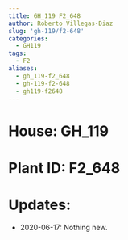 ```yaml
---
title: GH_119 F2_648
author: Roberto Villegas-Diaz
slug: 'gh-119/f2-648'
categories:
  - GH119
tags:
  - F2
aliases:
  - gh_119-f2_648
  - gh-119-f2-648
  - gh119-f2648
---
```


# **House**: GH_119
# **Plant ID**: F2_648
# **Updates**: 
 - 2020-06-17: Nothing new.
